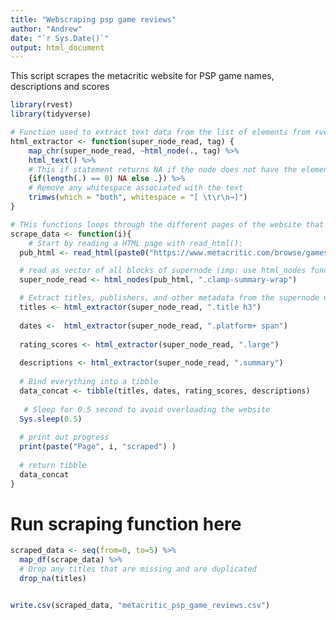 ```yaml
---
title: "Webscraping psp game reviews"
author: "Andrew"
date: "`r Sys.Date()`"
output: html_document
---
```


This script scrapes the metacritic website for PSP game names, descriptions and scores

```r
library(rvest)
library(tidyverse)
```

```r
# Function used to extract text data from the list of elements from rvest html 'supernode'. Need to provide a tag that will be extracted from supernode. Tip: Use css selector gadget to identify the tag for the supernode.
html_extractor <- function(super_node_read, tag) {
    map_chr(super_node_read, ~html_node(., tag) %>%
    html_text() %>%
    # This if statement returns NA if the node does not have the element of interest e.g. no urls
    {if(length(.) == 0) NA else .}) %>%
    # Remove any whitespace associated with the text
    trimws(which = "both", whitespace = "[ \t\r\n→]")
}

# THis functions loops through the different pages of the website that you intend to scrape and calls the html_extractor for each data type for scraping. Tags were identified using css selector gadget
scrape_data <- function(i){
    # Start by reading a HTML page with read_html():
  pub_html <- read_html(paste0("https://www.metacritic.com/browse/games/score/metascore/all/psp/filtered?page=", i))

  # read as vector of all blocks of supernode (imp: use html_nodes function)
  super_node_read <- html_nodes(pub_html, ".clamp-summary-wrap")

  # Extract titles, publishers, and other metadata from the supernode using the html_extractor function
  titles <- html_extractor(super_node_read, ".title h3")
  
  dates <-  html_extractor(super_node_read, ".platform+ span")
  
  rating_scores <- html_extractor(super_node_read, ".large")
  
  descriptions <- html_extractor(super_node_read, ".summary")
 
  # Bind everything into a tibble
  data_concat <- tibble(titles, dates, rating_scores, descriptions)
  
   # Sleep for 0.5 second to avoid overloading the website
  Sys.sleep(0.5)
  
  # print out progress
  print(paste("Page", i, "scraped") )
  
  # return tibble
  data_concat
}
```

# Run scraping function here
```r
scraped_data <- seq(from=0, to=5) %>%
  map_df(scrape_data) %>%
  # Drop any titles that are missing and are duplicated
  drop_na(titles) 


write.csv(scraped_data, "metacritic_psp_game_reviews.csv")
```